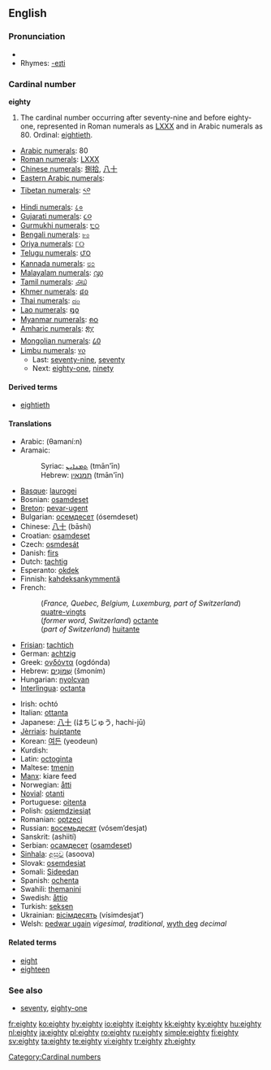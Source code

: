 ==English==

===Pronunciation===
* {{audio|en-us-eighty.ogg|Audio (US)}}
* Rhymes: [[Rhymes:English:-eɪti|-eɪti]]

===Cardinal number===
'''eighty'''

# The cardinal number occurring after seventy-nine and before eighty-one, represented in Roman numerals as [[LXXX]] and in Arabic numerals as 80. Ordinal: [[eightieth]].
* [[w:Arabic numerals|Arabic numerals]]: 80
* [[w:Roman numerals|Roman numerals]]: [[LXXX]]
* [[w:Chinese numerals|Chinese numerals]]: [[捌]][[拾]], [[八]][[十]]
* [[w:Eastern Arabic numerals|Eastern Arabic numerals]]: {{ARchar|[[٨٠]]}}
* [[w:Indian numerals|Tibetan numerals]]: [[༨༠]]
* [[w:Indian numerals|Hindi numerals]]: [[८०]]
* [[w:Indian numerals|Gujarati numerals]]: [[૮૦]]
* [[w:Indian numerals|Gurmukhi numerals]]: [[੮੦]]
* [[w:Indian numerals|Bengali numerals]]: [[৮০]]
* [[w:Indian numerals|Oriya numerals]]: [[୮୦]]
* [[w:Indian numerals|Telugu numerals]]: [[౮౦]]
* [[w:Indian numerals|Kannada numerals]]: [[೮೦]]
* [[w:Indian numerals|Malayalam numerals]]: [[൮൦]]
* [[w:Indian numerals|Tamil numerals]]: [[௮௰]]
* [[w:Khmer script|Khmer numerals]]: [[៨០]]
* [[w:Thai numerals|Thai numerals]]: [[๘๐]]
* [[w:Lao alphabet|Lao numerals]]: [[໘໐]]
* [[w:Burmese alphabet|Myanmar numerals]]: [[၈၀]]
* [[w:Amharic language|Amharic numerals]]: [[፰፲]]
* [[w:Mongolian alphabet|Mongolian numerals]]: [[᠘᠐]]
* [[w:Limbu language|Limbu numerals]]: [[᥎᥆]]
** Last: [[seventy-nine]], [[seventy]]
** Next: [[eighty-one]], [[ninety]]

====Derived terms====
* [[eightieth]]

====Translations====
{{top}}
* Arabic: {{ARchar|[[ثمانين]]}} (θamaní:n)
* Aramaic:
*: Syriac: [[ܬܡܢܐܝܢ]] (tmān'īn) {{c}}
*: Hebrew: [[תמנאין]] (tmān'īn) {{c}}
* [[Basque]]: [[laurogei]]
* Bosnian: [[osamdeset]]
* [[Breton]]: [[pevar-ugent]]
* Bulgarian: [[осемдесет]] (ósemdeset)
* Chinese: [[八]][[十]] (bāshí)
* Croatian: [[osamdeset]]
* Czech: [[osmdesát]]
* Danish: [[firs]]
* Dutch: [[tachtig]] {{f}}
* Esperanto: [[okdek]]
* Finnish: [[kahdeksankymmentä]]
* French:
*: (''France, Quebec, Belgium, Luxemburg, part of Switzerland'') [[quatre-vingts]]
*: (''former word, Switzerland'') [[octante]]
*: (''part of Switzerland'') [[huitante]]
* [[Frisian]]: [[tachtich]]
* German: [[achtzig]] {{f}}
* Greek: [[ογδόντα]] (ogdónda)
* Hebrew: [[שמונים|שְׁמוֹנִים]] (šmoním) {{m|f}}
* Hungarian: [[nyolcvan]]
* [[Interlingua]]: [[octanta]]
{{mid}}
* Irish: ochtó
* Italian: [[ottanta]]
* Japanese: [[八]][[十]] (はちじゅう, hachi-jū)
* [[Jèrriais]]: [[huiptante]]
* Korean: [[여든]] (yeodeun)
* Kurdish: {{KUchar|[[هه‌شتا]]}}
* Latin: [[octoginta]]
* Maltese: [[tmenin]]
* [[Manx]]: kiare feed
* Norwegian: [[åtti]]
* [[Novial]]: [[otanti]]
* Portuguese: [[oitenta]]
* Polish: [[osiemdziesiąt]]
* Romanian: [[optzeci]]
* Russian: [[восемьдесят]] (vósem’desjat)
* Sanskrit: (ashiití)
* Serbian: [[осамдесет]] ([[osamdeset]])
* [[Sinhala]]: [[අසූව]] (asoova)
* Slovak: [[osemdesiat]]
* Somali: [[Sideedan]]
* Spanish: [[ochenta]]
* Swahili: [[themanini]]
* Swedish: [[åttio]]
* Turkish: [[seksen]]
* Ukrainian: [[вісімдесять]] (vísimdesjat’)
* Welsh: [[pedwar ugain]] ''vigesimal, traditional'', [[wyth deg]] ''decimal''
{{bottom}}

====Related terms====
* [[eight]]
* [[eighteen]]

===See also===
* [[seventy]], [[eighty-one]]

[[Category:Cardinal numbers]]

[[fr:eighty]]
[[ko:eighty]]
[[hy:eighty]]
[[io:eighty]]
[[it:eighty]]
[[kk:eighty]]
[[ky:eighty]]
[[hu:eighty]]
[[nl:eighty]]
[[ja:eighty]]
[[pl:eighty]]
[[ro:eighty]]
[[ru:eighty]]
[[simple:eighty]]
[[fi:eighty]]
[[sv:eighty]]
[[ta:eighty]]
[[te:eighty]]
[[vi:eighty]]
[[tr:eighty]]
[[zh:eighty]]